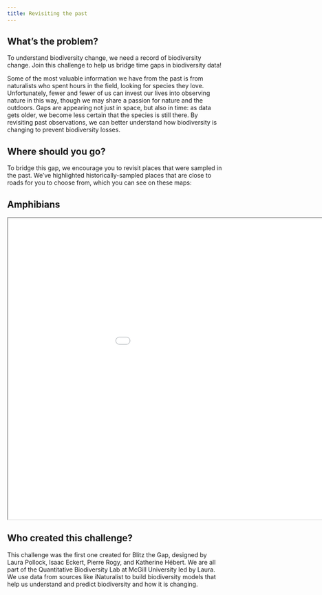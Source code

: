 ```yaml
---
title: Revisiting the past
---
```


## What's the problem?

To understand biodiversity change, we need a record of biodiversity change. Join this challenge to help us bridge time gaps in biodiversity data!

Some of the most valuable information we have from the past is from naturalists who spent hours in the field, looking for species they love. Unfortunately, fewer and fewer of us can invest our lives into observing nature in this way, though we may share a passion for nature and the outdoors. Gaps are appearing not just in space, but also in time: as data gets older, we become less certain that the species is still there. By revisiting past observations, we can better understand how biodiversity is changing to prevent biodiversity losses.

## **Where should you go?**

To bridge this gap, we encourage you to revisit places that were sampled in the past. We’ve highlighted historically-sampled places that are close to roads for you to choose from, which you can see on these maps:

## Amphibians

```{=html}
<iframe width="1100" height="700" src="maps/challenge1_map.html" title="Amphibians"></iframe>
```
## 

## **Who created this challenge?**

This challenge was the first one created for Blitz the Gap, designed by Laura Pollock, Isaac Eckert, Pierre Rogy, and Katherine Hébert. We are all part of the Quantitative Biodiversity Lab at McGill University led by Laura. We use data from sources like iNaturalist to build biodiversity models that help us understand and predict biodiversity and how it is changing.
